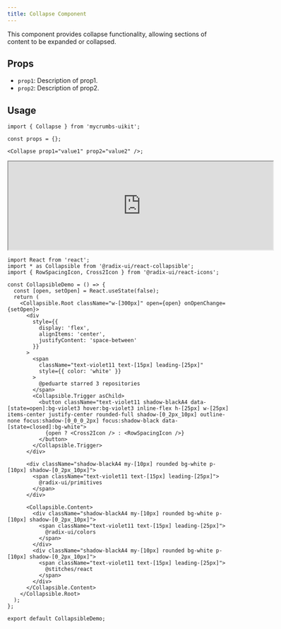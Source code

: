 ```yaml
---
title: Collapse Component
---
```


This component provides collapse functionality, allowing sections of content to be expanded or collapsed.

## Props

- `prop1`: Description of prop1.
- `prop2`: Description of prop2.

## Usage

```tsx
import { Collapse } from 'mycrumbs-uikit';

const props = {};

<Collapse prop1="value1" prop2="value2" />;
```

<iframe src="https://example.com" width="600" height="200"  rounded="12px' className={'flex'}frameborder="0"></iframe>


```tsx
import React from 'react';
import * as Collapsible from '@radix-ui/react-collapsible';
import { RowSpacingIcon, Cross2Icon } from '@radix-ui/react-icons';

const CollapsibleDemo = () => {
  const [open, setOpen] = React.useState(false);
  return (
    <Collapsible.Root className="w-[300px]" open={open} onOpenChange={setOpen}>
      <div
        style={{
          display: 'flex',
          alignItems: 'center',
          justifyContent: 'space-between'
        }}
      >
        <span
          className="text-violet11 text-[15px] leading-[25px]"
          style={{ color: 'white' }}
        >
          @peduarte starred 3 repositories
        </span>
        <Collapsible.Trigger asChild>
          <button className="text-violet11 shadow-blackA4 data-[state=open]:bg-violet3 hover:bg-violet3 inline-flex h-[25px] w-[25px] items-center justify-center rounded-full shadow-[0_2px_10px] outline-none focus:shadow-[0_0_0_2px] focus:shadow-black data-[state=closed]:bg-white">
            {open ? <Cross2Icon /> : <RowSpacingIcon />}
          </button>
        </Collapsible.Trigger>
      </div>

      <div className="shadow-blackA4 my-[10px] rounded bg-white p-[10px] shadow-[0_2px_10px]">
        <span className="text-violet11 text-[15px] leading-[25px]">
          @radix-ui/primitives
        </span>
      </div>

      <Collapsible.Content>
        <div className="shadow-blackA4 my-[10px] rounded bg-white p-[10px] shadow-[0_2px_10px]">
          <span className="text-violet11 text-[15px] leading-[25px]">
            @radix-ui/colors
          </span>
        </div>
        <div className="shadow-blackA4 my-[10px] rounded bg-white p-[10px] shadow-[0_2px_10px]">
          <span className="text-violet11 text-[15px] leading-[25px]">
            @stitches/react
          </span>
        </div>
      </Collapsible.Content>
    </Collapsible.Root>
  );
};

export default CollapsibleDemo;

```